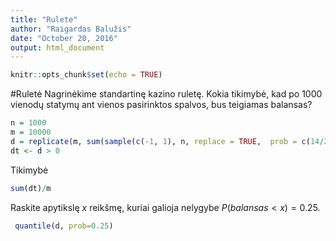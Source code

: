 ```yaml
---
title: "Rulete"
author: "Raigardas Balužis"
date: "October 20, 2016"
output: html_document
---
```


```r
knitr::opts_chunk$set(echo = TRUE)
```
#Ruletė 
Nagrinėkime standartinę kazino ruletę. Kokia tikimybė, kad po $1000$ vienodų statymų ant vienos pasirinktos spalvos, bus teigiamas balansas?
```r
n = 1000
m = 10000
d = replicate(m, sum(sample(c(-1, 1), n, replace = TRUE,  prob = c(14/27, 13/27))))
dt <- d > 0
```
Tikimybė
```r
sum(dt)/m 
```
Raskite apytikslę $x$ reikšmę, kuriai galioja nelygybe $P(balansas<x) = 0.25$.
```r
 quantile(d, prob=0.25)
```